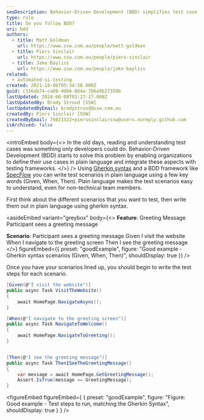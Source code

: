 ```yaml
---
seoDescription: Behavior-Driven Development (BDD) simplifies test case understanding by enabling organizations to define use cases in plain language, integrating with testing frameworks.
type: rule
title: Do you follow BDD?
uri: bdd
authors:
  - title: Matt Goldman
    url: https://www.ssw.com.au/people/matt-goldman
  - title: Piers Sinclair
    url: https://www.ssw.com.au/people/piers-sinclair
  - title: Jake Bayliss
    url: https://www.ssw.com.au/people/jake-bayliss
related:
  - automated-ui-testing
created: 2021-10-06T05:34:58.000Z
guid: c336ab74-ca08-4d86-864a-7b6a9b27359b
lastUpdated: 2024-06-08T03:27:17.000Z
lastUpdatedBy: Brady Stroud [SSW]
lastUpdatedByEmail: bradystroud@ssw.com.au
createdBy: Piers Sinclair [SSW]
createdByEmail: 79821522+pierssinclairssw@users.noreply.github.com
isArchived: false
---
```


<introEmbed
  body={<>
In the old days, reading and understanding test cases was something only developers could do. Behavior-Driven Development (BDD) starts to solve this problem by enabling organizations to define their use cases in plain language and integrate these aspects with testing frameworks.
  </>}
/>
Using [Gherkin syntax](https://specflow.org/learn/gherkin) and a BDD framework like [SpecFlow](https://specflow.org) you can write test scenarios in plain language using a few key words (Given, When, Then). Plain language makes the test scenarios easy to understand, even for non-technical team members.

First think about the different scenarios that you want to test, then write them out in plain language using gherkin syntax.

<asideEmbed
  variant="greybox"
  body={<>
    **Feature**: Greeting Message
Participant sees a greeting message

**Scenario**: Participant sees a greeting message
Given I visit the website
When I navigate to the greeting screen
Then I see the greeting message
  </>}
  figureEmbed={{
    preset: "goodExample",
    figure: "Good example - Gherkin syntax scenarios (Given, When, Then)",
    shouldDisplay: true
  }}
/>

Once you have your scenarios lined up, you should begin to write the test steps for each scenario.

```cs
[Given(@"I visit the website")]
public async Task VisitTheWebsite()
{
    await HomePage.NavigateAsync();
}

[When(@"I navigate to the greeting screen")]
public async Task NavigateToWelcome()
{
    await HomePage.NavigateToGreeting();
}


[Then(@"I see the greeting message")]
public async Task ThenISeeTheGreetingMessage()
{
    var message = await HomePage.GetGreetingMessage();
    Assert.IsTrue(message == GreetingMessage);
}
```
<figureEmbed figureEmbed={ {
  preset: "goodExample",
  figure: "Figure: Good example - Test steps to run, matching the Gherkin Syntax",
  shouldDisplay: true
} } />
